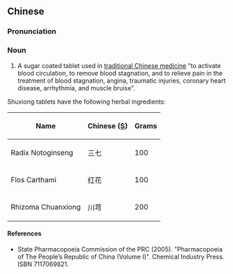 ==Chinese==
{{zh-forms}}

===Pronunciation===
{{zh-pron
|m=shūxiōng piàn
|cat=n
}}

===Noun===
{{zh-noun}}

# A sugar coated tablet used in [[traditional Chinese medicine]] "to activate blood circulation, to remove blood stagnation, and to relieve pain in the treatment of blood stagnation, angina, traumatic injuries, coronary heart disease, arrhythmia, and muscle bruise".

Shuxiong tablets have the following herbal ingredients:

{| class="wikitable sortable"
|-
!Name
!Chinese ([[Simplified Chinese|S]])
!Grams
|-
|Radix Notoginseng
|三七
| 100
|-
|Flos Carthami
|红花
| 100
|-
|Rhizoma Chuanxiong
|川芎
| 200
|}

====References====
* State Pharmacopoeia Commission of the PRC (2005). "Pharmacopoeia of The People’s Republic of China (Volume I)". Chemical Industry Press. ISBN 7117069821.